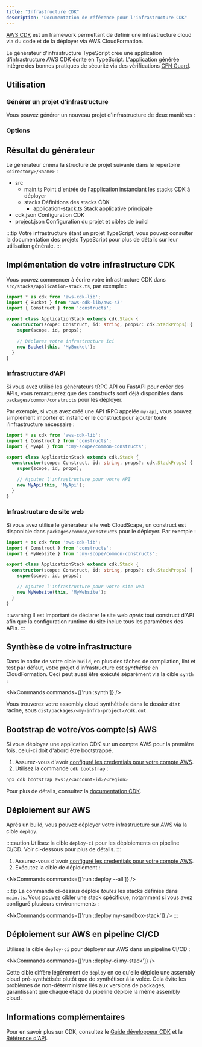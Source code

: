 ```yaml
---
title: "Infrastructure CDK"
description: "Documentation de référence pour l'infrastructure CDK"
---
```





[AWS CDK](https://docs.aws.amazon.com/cdk/v2/guide/home.html) est un framework permettant de définir une infrastructure cloud via du code et de la déployer via AWS CloudFormation.

Le générateur d'infrastructure TypeScript crée une application d'infrastructure AWS CDK écrite en TypeScript. L'application générée intègre des bonnes pratiques de sécurité via des vérifications [CFN Guard](https://docs.aws.amazon.com/cfn-guard/latest/ug/what-is-guard.html).

## Utilisation

### Générer un projet d'infrastructure

Vous pouvez générer un nouveau projet d'infrastructure de deux manières :

<RunGenerator generator="ts#infra" />

### Options

<GeneratorParameters generator="ts#infra" />

## Résultat du générateur

Le générateur créera la structure de projet suivante dans le répertoire `<directory>/<name>` :

<FileTree>

  - src
    - main.ts Point d'entrée de l'application instanciant les stacks CDK à déployer
    - stacks Définitions des stacks CDK
      - application-stack.ts Stack applicative principale
  - cdk.json Configuration CDK
  - project.json Configuration du projet et cibles de build

</FileTree>

:::tip
Votre infrastructure étant un projet TypeScript, vous pouvez consulter la <Link path="guides/typescript-project">documentation des projets TypeScript</Link> pour plus de détails sur leur utilisation générale.
:::

## Implémentation de votre infrastructure CDK

Vous pouvez commencer à écrire votre infrastructure CDK dans `src/stacks/application-stack.ts`, par exemple :

```ts title="src/stacks/application-stack.ts" {9-10}
import * as cdk from 'aws-cdk-lib';
import { Bucket } from 'aws-cdk-lib/aws-s3'
import { Construct } from 'constructs';

export class ApplicationStack extends cdk.Stack {
  constructor(scope: Construct, id: string, props?: cdk.StackProps) {
    super(scope, id, props);

    // Déclarez votre infrastructure ici
    new Bucket(this, 'MyBucket');
  }
}
```

### Infrastructure d'API

Si vous avez utilisé les générateurs <Link path="guides/trpc">tRPC API</Link> ou <Link path="guides/fastapi">FastAPI</Link> pour créer des APIs, vous remarquerez que des constructs sont déjà disponibles dans `packages/common/constructs` pour les déployer.

Par exemple, si vous avez créé une API tRPC appelée `my-api`, vous pouvez simplement importer et instancier le construct pour ajouter toute l'infrastructure nécessaire :

```ts title="src/stacks/application-stack.ts" {3, 9-10}
import * as cdk from 'aws-cdk-lib';
import { Construct } from 'constructs';
import { MyApi } from ':my-scope/common-constructs';

export class ApplicationStack extends cdk.Stack {
  constructor(scope: Construct, id: string, props?: cdk.StackProps) {
    super(scope, id, props);

    // Ajoutez l'infrastructure pour votre API
    new MyApi(this, 'MyApi');
  }
}
```

### Infrastructure de site web

Si vous avez utilisé le générateur <Link path="guides/react-website">site web CloudScape</Link>, un construct est disponible dans `packages/common/constructs` pour le déployer. Par exemple :

```ts title="src/stacks/application-stack.ts" {3, 9-10}
import * as cdk from 'aws-cdk-lib';
import { Construct } from 'constructs';
import { MyWebsite } from ':my-scope/common-constructs';

export class ApplicationStack extends cdk.Stack {
  constructor(scope: Construct, id: string, props?: cdk.StackProps) {
    super(scope, id, props);

    // Ajoutez l'infrastructure pour votre site web
    new MyWebsite(this, 'MyWebsite');
  }
}
```

:::warning
Il est important de déclarer le site web _après_ tout construct d'API afin que la <Link path="guides/react-website#runtime-configuration">configuration runtime</Link> du site inclue tous les paramètres des APIs.
:::

## Synthèse de votre infrastructure

Dans le cadre de votre cible `build`, en plus des <Link path="guides/typescript-project#building">tâches de compilation, lint et test par défaut</Link>, votre projet d'infrastructure est _synthétisé_ en CloudFormation. Ceci peut aussi être exécuté séparément via la cible `synth` :

<NxCommands commands={['run <my-infra>:synth']} />

Vous trouverez votre assembly cloud synthétisée dans le dossier `dist` racine, sous `dist/packages/<my-infra-project>/cdk.out`.

## Bootstrap de votre/vos compte(s) AWS

Si vous déployez une application CDK sur un compte AWS pour la première fois, celui-ci doit d'abord être bootstrappé.

1. Assurez-vous d'avoir [configuré les credentials pour votre compte AWS](https://docs.aws.amazon.com/sdkref/latest/guide/access.html).
2. Utilisez la commande `cdk bootstrap` :

```bash
npx cdk bootstrap aws://<account-id>/<region>
```

Pour plus de détails, consultez la [documentation CDK](https://docs.aws.amazon.com/cdk/v2/guide/bootstrapping-env.html).

## Déploiement sur AWS

Après un build, vous pouvez déployer votre infrastructure sur AWS via la cible `deploy`.

:::caution
Utilisez la cible `deploy-ci` pour les déploiements en pipeline CI/CD. Voir ci-dessous pour plus de détails.
:::

1. Assurez-vous d'avoir [configuré les credentials pour votre compte AWS](https://docs.aws.amazon.com/sdkref/latest/guide/access.html).
2. Exécutez la cible de déploiement :

<NxCommands commands={['run <my-infra>:deploy --all']} />

:::tip
La commande ci-dessus déploie _toutes_ les stacks définies dans `main.ts`. Vous pouvez cibler une stack spécifique, notamment si vous avez configuré plusieurs environnements :

<NxCommands commands={['run <my-infra>:deploy my-sandbox-stack']} />
:::

## Déploiement sur AWS en pipeline CI/CD

Utilisez la cible `deploy-ci` pour déployer sur AWS dans un pipeline CI/CD :

<NxCommands commands={['run <my-infra>:deploy-ci my-stack']} />

Cette cible diffère légèrement de `deploy` en ce qu'elle déploie une assembly cloud pré-synthétisée plutôt que de synthétiser à la volée. Cela évite les problèmes de non-déterminisme liés aux versions de packages, garantissant que chaque étape du pipeline déploie la même assembly cloud.

## Informations complémentaires

Pour en savoir plus sur CDK, consultez le [Guide développeur CDK](https://docs.aws.amazon.com/cdk/v2/guide/core_concepts.html) et la [Référence d'API](https://docs.aws.amazon.com/cdk/api/v2/docs/aws-construct-library.html).